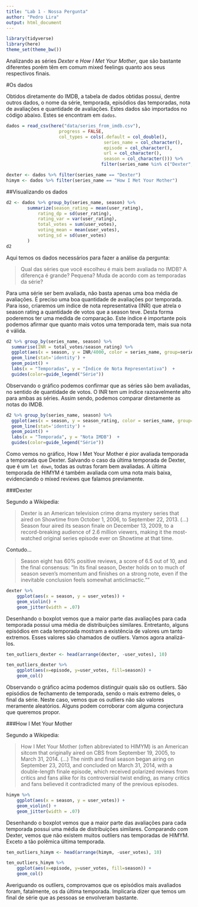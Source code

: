 ```yaml
---
title: "Lab 1 - Nossa Pergunta"
author: "Pedro Lira"
output: html_document
---
```


```r
library(tidyverse)
library(here)
theme_set(theme_bw())
```

Analizando as séries *Dexter* e *How I Met Your Mother*, que são bastante diferentes porém têm em comum mixed feelings quanto aos seus respectivos finais. 


#Os dados

Obtidos diretamente do IMDB, a tabela de dados obtidas possui, dentre outros dados, o nome da série, temporada, episódios das temporadas, nota de avaliações e quantidade de avaliações. Estes dados são importados no código abaixo. Estes se encontram em `dados`. 

```r
dados = read_csv(here("data/series_from_imdb.csv"), 
                    progress = FALSE,
                    col_types = cols(.default = col_double(), 
                                     series_name = col_character(), 
                                     episode = col_character(), 
                                     url = col_character(),
                                     season = col_character())) %>% 
                                    filter(series_name %in% c("Dexter", "How I Met Your Mother")) 

dexter <- dados %>% filter(series_name == "Dexter") 
himym <- dados %>% filter(series_name == "How I Met Your Mother") 

```

##Visualizando os dados

```r
d2 <- dados %>% group_by(series_name, season) %>% 
        summarize(season_rating = mean(user_rating),
            rating_dp = sd(user_rating),
            rating_var = var(user_rating),
            total_votes = sum(user_votes),
            voting_mean = mean(user_votes),
            voting_sd = sd(user_votes)
        )
d2
```

Aqui temos os dados necessários para fazer a análise da pergunta: 

> Qual das séries que você escolheu é mais bem avaliada no IMDB? A diferença é grande? Pequena? Muda de acordo com as temporadas da série?

Para uma série ser bem avaliada, não basta apenas uma boa média de avaliações. É preciso uma boa quantidade de avaliações por temporada.
Para isso, criaremos um índice de nota representativa (INR) que atrela o season rating a quantidade de votos que a season teve. Desta forma poderemos ter uma medida de comparação.
Este índice é importante pois podemos afirmar que quanto mais votos uma temporada tem, mais sua nota é válida. 

```r
d2 %>% group_by(series_name, season) %>% 
  summarise(INR = total_votes/season_rating) %>%
  ggplot(aes(x = season, y = INR/4000, color = series_name, group=series_name)) +
  geom_line(stat='identity') +
  geom_point() +
  labs(x = "Temporadas", y = "Índice de Nota Representativa")  +
  guides(color=guide_legend("Série"))
```

Observando o gráfico podemos confirmar que as séries são bem avaliadas, no sentido de quantidade de votos. O INR tem um índice razoavelmente alto para ambas as séries. 
Assim sendo, podemos comparar diretamente as notas do IMDB. 

```r
d2 %>% group_by(series_name, season) %>% 
  ggplot(aes(x = season, y = season_rating, color = series_name, group=series_name)) +
  geom_line(stat='identity') +
  geom_point() +
  labs(x = "Temporada", y = "Nota IMDB")  +
  guides(color=guide_legend("Série"))
```

Como vemos no gráfico, How I Met Your Mother é pior avaliada temporada a temporada que Dexter. Salvando o caso da última temporada de Dexter, que é um `let down`, todas as outras foram bem avaliadas. A última temporada de HIMYM é também avaliada com uma nota mais baixa, evidenciando o mixed reviews que falamos previamente. 

###Dexter

Segundo a Wikipedia:

>Dexter is an American television crime drama mystery series that aired on Showtime from October 1, 2006, to September 22, 2013. (...) Season four aired its season finale on December 13, 2009, to a record-breaking audience of 2.6 million viewers, making it the most-watched original series episode ever on Showtime at that time.

Contudo...

> Season eight has 60% positive reviews, a score of 6.5 out of 10, and the final consensus: "In its final season, Dexter holds on to much of season seven's momentum and finishes on a strong note, even if the inevitable conclusion feels somewhat anticlimactic.""

```r
dexter %>% 
    ggplot(aes(x = season, y = user_votes)) +
    geom_violin() + 
    geom_jitter(width = .07) 
```

Desenhando o boxplot vemos que a maior parte das avaliações para cada temporada possui uma média de distribuições similares. Entretanto, alguns episódios em cada temporada mostram a existência de valores um tanto extremos. Esses valores são chamados de outliers. Vamos agora analizá-los.

```r
ten_outliers_dexter <- head(arrange(dexter, -user_votes), 10)
```

```r
ten_outliers_dexter %>%
    ggplot(aes(x=episode, y=user_votes, fill=season)) +
    geom_col()
```

Observando o gráfico acima podemos distinguir quais são os outliers. São episódios de fechamento de temporada, sendo o mais extremo deles, o final da série. Neste caso, vemos que os outliers não são valores meramente aleatórios. Alguns podem corroborar com alguma conjectura que queremos propor.

###How I Met Your Mother

Segundo a Wikipedia:

>How I Met Your Mother (often abbreviated to HIMYM) is an American sitcom that originally aired on CBS from September 19, 2005, to March 31, 2014. (...) The ninth and final season began airing on September 23, 2013, and concluded on March 31, 2014, with a double-length finale episode, which received polarized reviews from critics and fans alike for its controversial twist ending, as many critics and fans believed it contradicted many of the previous episodes.

```r
himym %>% 
    ggplot(aes(x = season, y = user_votes)) +
    geom_violin() + 
    geom_jitter(width = .07) 
```

Desenhando o boxplot vemos que a maior parte das avaliações para cada temporada possui uma média de distribuições similares. Comparando com Dexter, vemos que não existem muitos outliers nas temporadas de HIMYM. Exceto a tão polêmica última temporada. 

```r
ten_outliers_himym <- head(arrange(himym, -user_votes), 10)
```

```r
ten_outliers_himym %>%
    ggplot(aes(x=episode, y=user_votes, fill=season)) +
    geom_col()
```
Averiguando os outliers, comprovamos que os episódios mais avaliados foram, fatalmente, os da última temporada. Implicaria dizer que temos um final de série que as pessoas se envolveram bastante. 